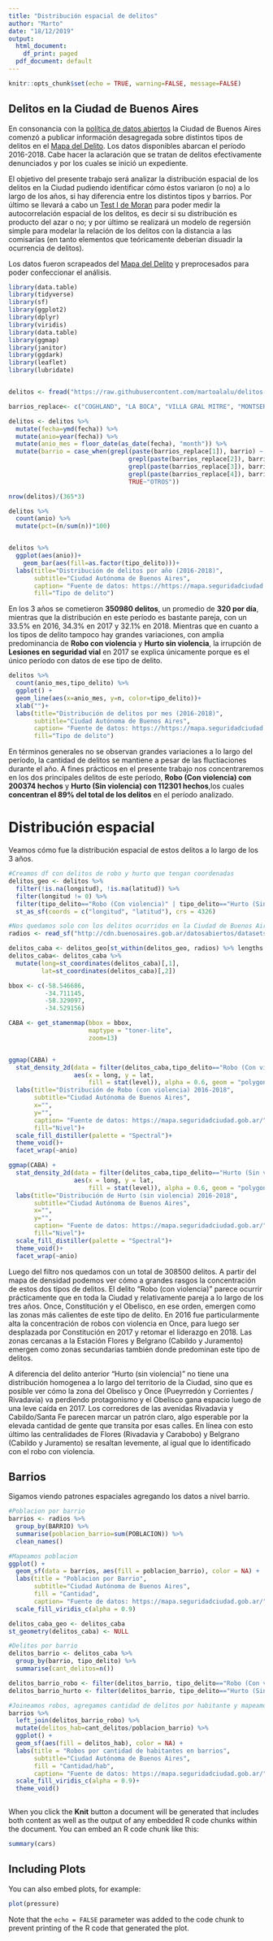 ```yaml
---
title: "Distribución espacial de delitos"
author: "Marto"
date: "18/12/2019"
output:
  html_document: 
    df_print: paged
  pdf_document: default
---
```


```r
knitr::opts_chunk$set(echo = TRUE, warning=FALSE, message=FALSE)
```

## Delitos en la Ciudad de Buenos Aires

En consonancia con la [política de datos abiertos](http://rpubs.com/martinalalu/centralidades-comerciales) la Ciudad de Buenos Aires comenzó a publicar información desagregada sobre distintos tipos de delitos en el [Mapa del Delito](https://mapa.seguridadciudad.gob.ar/). Los datos disponibles abarcan el período 2016-2018. Cabe hacer la aclaración que se tratan de delitos efectivamente denunciados y por los cuales se inició un expediente.

El objetivo del presente trabajo será analizar la distribución espacial de los delitos en la Ciudad pudiendo identificar cómo éstos variaron (o no) a lo largo de los años, si hay diferencia entre los distintos tipos y barrios. Por último se llevará a cabo un [Test I de Moran](https://es.wikipedia.org/wiki/I_de_Moran) para poder medir la autocorrelación espacial de los delitos, es decir si su distribución es producto del azar o no; y por último se realizará un modelo de regersión simple para modelar la relación de los delitos con la distancia a las comisarías (en tanto elementos que teóricamente deberían disuadir la ocurrencia de delitos).

Los datos fueron scrapeados del [Mapa del Delito](https://mapa.seguridadciudad.gob.ar/) y preprocesados para poder confeccionar el análisis.


```r
library(data.table)
library(tidyverse)
library(sf)
library(ggplot2)
library(dplyr)
library(viridis)
library(data.table)
library(ggmap)
library(janitor)
library(ggdark)
library(leaflet)
library(lubridate)


delitos <- fread("https://raw.githubusercontent.com/martoalalu/delitos-caba/master/data/delitos.csv",encoding = 'UTF-8')

barrios_replace<- c("COGHLAND", "LA BOCA", "VILLA GRAL MITRE", "MONTSERRAT")

delitos <- delitos %>% 
  mutate(fecha=ymd(fecha)) %>% 
  mutate(anio=year(fecha)) %>% 
  mutate(anio_mes = floor_date(as_date(fecha), "month")) %>% 
  mutate(barrio = case_when(grepl(paste(barrios_replace[1]), barrio) ~ "COGHLAN",
                                 grepl(paste(barrios_replace[2]), barrio) ~ "BOCA",
                                 grepl(paste(barrios_replace[3]), barrio) ~ "VILLA GRAL. MITRE",
                                 grepl(paste(barrios_replace[4]), barrio) ~ "MONSERRAT",
                                 TRUE~"OTROS"))

nrow(delitos)/(365*3)

delitos %>% 
  count(anio) %>% 
  mutate(pct=(n/sum(n))*100)


delitos %>% 
  ggplot(aes(anio))+
    geom_bar(aes(fill=as.factor(tipo_delito)))+
  labs(title="Distribución de delitos por año (2016-2018)",
       subtitle="Ciudad Autónoma de Buenos Aires",
       caption= "Fuente de datos: https://https://mapa.seguridadciudad.gob.ar/",
       fill="Tipo de delito")
```

En los 3 años se cometieron **350980 delitos**, un promedio de **320 por día**, mientras que la distribución en este período es bastante pareja, con un 33.5% en 2016, 34.3% en 2017 y 32.1% en 2018. Mientras que en cuanto a los tipos de delito tampoco hay grandes variaciones, con amplia predominancia de **Robo con violencia** y **Hurto sin violencia**, la irrupción de **Lesiones en seguridad vial** en 2017 se explica únicamente porque es el único período con datos de ese tipo de delito.

```r
delitos %>% 
  count(anio_mes,tipo_delito) %>% 
  ggplot() +
  geom_line(aes(x=anio_mes, y=n, color=tipo_delito))+
  xlab("")+
  labs(title="Distribución de delitos por mes (2016-2018)",
       subtitle="Ciudad Autónoma de Buenos Aires",
       caption= "Fuente de datos: https://https://mapa.seguridadciudad.gob.ar/",
       fill="Tipo de delito")

```

En términos generales no se observan grandes variaciones a lo largo del período, la cantidad de delitos se mantiene a pesar de las fluctiaciones durante el año. A fines prácticos en el presente trabajo nos concentraremos en los dos principales delitos de este período, **Robo (Con violencia) con 200374 hechos** y **Hurto (Sin violencia) con 112301 hechos**,los cuales **concentran el 89% del total de los delitos** en el período analizado.

# Distribución espacial

Veamos cómo fue la distribución espacial de estos delitos a lo largo de los 3 años.

```r
#Creamos df con delitos de robo y hurto que tengan coordenadas
delitos_geo <- delitos %>% 
  filter(!is.na(longitud), !is.na(latitud)) %>%
  filter(longitud != 0) %>%
  filter(tipo_delito=="Robo (Con violencia)" | tipo_delito=="Hurto (Sin violencia)") %>% 
  st_as_sf(coords = c("longitud", "latitud"), crs = 4326)

#Nos quedamos solo con los delitos ocurridos en la Ciudad de Buenos Aires
radios <- read_sf("http://cdn.buenosaires.gob.ar/datosabiertos/datasets/informacion-censal-por-radio/caba_radios_censales.geojson")

delitos_caba <- delitos_geo[st_within(delitos_geo, radios) %>% lengths > 0,]
delitos_caba<- delitos_caba %>% 
  mutate(long=st_coordinates(delitos_caba)[,1],
         lat=st_coordinates(delitos_caba)[,2])

bbox <- c(-58.546686, 
          -34.711145,
          -58.329097,
          -34.529156)

CABA <- get_stamenmap(bbox = bbox, 
                      maptype = "toner-lite",
                      zoom=13)


ggmap(CABA) +
  stat_density_2d(data = filter(delitos_caba,tipo_delito=="Robo (Con violencia)"), 
                  aes(x = long, y = lat, 
                      fill = stat(level)), alpha = 0.6, geom = "polygon") +
  labs(title="Distribución de Robo (con violencia) 2016-2018",
       subtitle="Ciudad Autónoma de Buenos Aires",
       x="",
       y="",
       caption= "Fuente de datos: https://mapa.seguridadciudad.gob.ar/",
       fill="Nivel")+
  scale_fill_distiller(palette = "Spectral")+
  theme_void()+
  facet_wrap(~anio)

ggmap(CABA) +
  stat_density_2d(data = filter(delitos_caba,tipo_delito=="Hurto (Sin violencia)"), 
                  aes(x = long, y = lat, 
                      fill = stat(level)), alpha = 0.6, geom = "polygon") +
  labs(title="Distribución de Hurto (sin violencia) 2016-2018",
       subtitle="Ciudad Autónoma de Buenos Aires",
       x="",
       y="",
       caption= "Fuente de datos: https://mapa.seguridadciudad.gob.ar/",
       fill="Nivel")+
  scale_fill_distiller(palette = "Spectral")+
  theme_void()+
  facet_wrap(~anio)


```

Luego del filtro nos quedamos con un total de 308500 delitos.
A partir del mapa de densidad podemos ver cómo a grandes rasgos la concentración de estos dos tipos de delitos. 
El delito "Robo (con violencia)" parece ocurrir prácticamente que en toda la Ciudad y relativamente pareja a lo largo de los tres años. Once, Constitución y el Obelisco, en ese orden, emergen como las zonas más calientes de este tipo de delito. En 2016 fue particularmente alta la concentración de robos con violencia en Once, para luego ser desplazada por Constitución en 2017 y retomar el liderazgo en 2018. Las zonas cercanas a la Estación Flores y Belgrano (Cabildo y Juramento) emergen como zonas secundarias también donde predominan este tipo de delitos.

A diferencia del delito anterior "Hurto (sin violencia)" no tiene una distribución homogenea a lo largo del territorio de la Ciudad, sino que es posible ver cómo la zona del Obelisco y Once (Pueyrredón y Corrientes / Rivadavia) va perdiendo protagonismo y el Obelisco gana espacio luego de una leve caída en 2017. Los corredores de las avenidas Rivadavia y Cabildo/Santa Fe parecen marcar un patrón claro, algo esperable por la elevada cantidad de gente que transita por esas calles. En línea con esto último las centralidades de Flores (Rivadavia y Carabobo) y Belgrano (Cabildo y Juramento) se resaltan levemente, al igual que lo identificado con el robo con violencia.

## Barrios

Sigamos viendo patrones espaciales agregando los datos a nivel barrio.

```r

#Poblacion por barrio
barrios <- radios %>% 
  group_by(BARRIO) %>%
  summarise(poblacion_barrio=sum(POBLACION)) %>% 
  clean_names()

#Mapeamos poblacion
ggplot() +
  geom_sf(data = barrios, aes(fill = poblacion_barrio), color = NA) +
  labs(title = "Poblacion por Barrio",
       subtitle="Ciudad Autónoma de Buenos Aires",
       fill = "Cantidad",
       caption= "Fuente de datos: https://mapa.seguridadciudad.gob.ar/")+
  scale_fill_viridis_c(alpha = 0.9)

delitos_caba_geo <- delitos_caba
st_geometry(delitos_caba) <- NULL

#Delitos por barrio
delitos_barrio <- delitos_caba %>% 
  group_by(barrio, tipo_delito) %>%
  summarise(cant_delitos=n())

delitos_barrio_robo <- filter(delitos_barrio, tipo_delito=="Robo (Con violencia)")
delitos_barrio_hurto <- filter(delitos_barrio, tipo_delito=="Hurto (Sin violencia)")

#Joineamos robos, agregamos cantidad de delitos por habitante y mapeamos
barrios %>% 
  left_join(delitos_barrio_robo) %>% 
  mutate(delitos_hab=cant_delitos/poblacion_barrio) %>% 
  ggplot() +
  geom_sf(aes(fill = delitos_hab), color = NA) +
  labs(title = "Robos por cantidad de habitantes en barrios",
       subtitle="Ciudad Autónoma de Buenos Aires",
       fill = "Cantidad/hab",
       caption= "Fuente de datos: https://mapa.seguridadciudad.gob.ar/")+
  scale_fill_viridis_c(alpha = 0.9)+
  theme_void()
  

```


When you click the **Knit** button a document will be generated that includes both content as well as the output of any embedded R code chunks within the document. You can embed an R code chunk like this:

```r
summary(cars)
```

## Including Plots

You can also embed plots, for example:

```r
plot(pressure)
```

Note that the `echo = FALSE` parameter was added to the code chunk to prevent printing of the R code that generated the plot.
